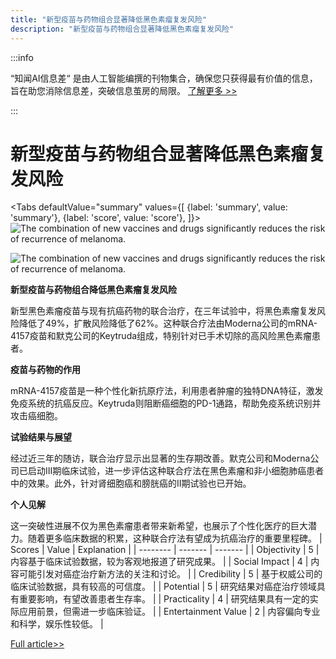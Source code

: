 ```yaml
---
title: "新型疫苗与药物组合显著降低黑色素瘤复发风险"
description: "新型疫苗与药物组合显著降低黑色素瘤复发风险"
---
```



:::info

“知闻AI信息差“ 是由人工智能编撰的刊物集合，确保您只获得最有价值的信息，旨在助您消除信息差，突破信息茧房的局限。  [了解更多 >>](/)

:::

# 新型疫苗与药物组合显著降低黑色素瘤复发风险


<Tabs
	defaultValue="summary"
	values={[
	{label: 'summary', value: 'summary'},
	{label: 'score', value: 'score'},
]}>
<TabItem value="summary">
<img
  src="https://image.informedainews.com/2024/06/Hea-Omn-1717551888-0.jpg"
  alt="The combination of new vaccines and drugs significantly reduces the risk of recurrence of melanoma."
/>

<img
  src="https://image.informedainews.com/2024/06/Hea-86F-1717551888-1.jpg"
  alt="The combination of new vaccines and drugs significantly reduces the risk of recurrence of melanoma."
/>

**新型疫苗与药物组合降低黑色素瘤复发风险**

新型黑色素瘤疫苗与现有抗癌药物的联合治疗，在三年试验中，将黑色素瘤复发风险降低了49%，扩散风险降低了62%。这种联合疗法由Moderna公司的mRNA-4157疫苗和默克公司的Keytruda组成，特别针对已手术切除的高风险黑色素瘤患者。

**疫苗与药物的作用**

mRNA-4157疫苗是一种个性化新抗原疗法，利用患者肿瘤的独特DNA特征，激发免疫系统的抗癌反应。Keytruda则阻断癌细胞的PD-1通路，帮助免疫系统识别并攻击癌细胞。

**试验结果与展望**

经过近三年的随访，联合治疗显示出显著的生存期改善。默克公司和Moderna公司已启动III期临床试验，进一步评估这种联合疗法在黑色素瘤和非小细胞肺癌患者中的效果。此外，针对肾细胞癌和膀胱癌的II期试验也已开始。

**个人见解**

这一突破性进展不仅为黑色素瘤患者带来新希望，也展示了个性化医疗的巨大潜力。随着更多临床数据的积累，这种联合疗法有望成为抗癌治疗的重要里程碑。
</TabItem>
<TabItem value="score">
	| Scores     | Value   | Explanation |
	| -------- | ------- | ------- |
	| Objectivity  | 5    | 内容基于临床试验数据，较为客观地报道了研究成果。    |
	| Social Impact | 4     | 内容可能引发对癌症治疗新方法的关注和讨论。    |
	| Credibility    | 5    | 基于权威公司的临床试验数据，具有较高的可信度。    |
	| Potential    | 5    | 研究结果对癌症治疗领域具有重要影响，有望改善患者生存率。    |
	| Practicality    | 4    | 研究结果具有一定的实际应用前景，但需进一步临床验证。    |
	| Entertainment Value    | 2    | 内容偏向专业和科学，娱乐性较低。    |
</TabItem>
</Tabs>

[Full article>>](https://www.cnbeta.com.tw/articles/science/1433519.htm)
